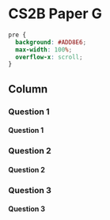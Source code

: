 CS2B Paper G {data-navmenu="R for Risk Modelling and Survival Analysis"}
==============================================================


```css
pre {
  background: #ADD8E6;
  max-width: 100%;
  overflow-x: scroll;
}
```


Column {.tabset}
--------------------------------

### Question 1

<h4>Question 1</h4>


### Question 2

<h4>Question 2</h4>




### Question 3

<h4>Question 3</h4>


